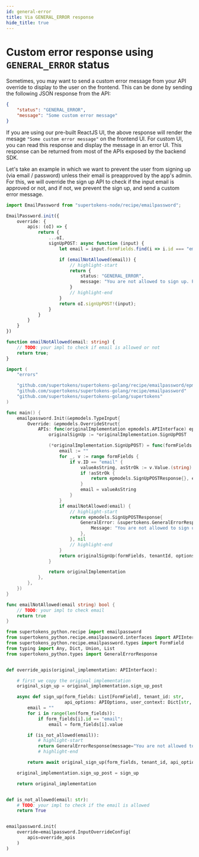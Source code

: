 ```yaml
---
id: general-error
title: Via GENERAL_ERROR response
hide_title: true
---
```


<!-- COPY DOCS -->
<!-- ./emailpassword/advanced-customizations/apis-override/custom-response/general-error.mdx -->


# Custom error response using `GENERAL_ERROR` status

Sometimes, you may want to send a custom error message from your API override to display to the user on the frontend. This can be done by sending the following JSON response from the API:
```json
{
    "status": "GENERAL_ERROR",
    "message": "Some custom error message"
}
```

If you are using our pre-built ReactJS UI, the above response will render the mesage `"Some custom error message"` on the frontend UI. For custom UI, you can read this response and display the message in an error UI. This response can be returned from most of the APIs exposed by the backend SDK.

Let's take an example in which we want to prevent the user from signing up (via email / password) unless their email is preapproved by the app's admin. For this, we will override the sign up API to check if the input email is approved or not, and if not, we prevent the sign up, and send a custom error message.

<BackendSDKTabs>
<TabItem value="nodejs">

```ts
import EmailPassword from "supertokens-node/recipe/emailpassword";

EmailPassword.init({
    override: {
        apis: (oI) => {
            return {
                ...oI,
                signUpPOST: async function (input) {
                    let email = input.formFields.find(i => i.id === "email")!.value;

                    if (emailNotAllowed(email)) {
                        // highlight-start
                        return {
                            status: "GENERAL_ERROR",
                            message: "You are not allowed to sign up. Please contact the app's admin to get permission"
                        }
                        // highlight-end
                    }
                    return oI.signUpPOST!(input);
                }
            }
        }
    }
})

function emailNotAllowed(email: string) {
    // TODO: your impl to check if email is allowed or not
    return true;
}
```

</TabItem>
<TabItem value="go">

```go
import (
    "errors"

	"github.com/supertokens/supertokens-golang/recipe/emailpassword/epmodels"
	"github.com/supertokens/supertokens-golang/recipe/emailpassword"
	"github.com/supertokens/supertokens-golang/supertokens"
)

func main() {
	emailpassword.Init(&epmodels.TypeInput{
		Override: &epmodels.OverrideStruct{
			APIs: func(originalImplementation epmodels.APIInterface) epmodels.APIInterface {
				originalSignUp := *originalImplementation.SignUpPOST

				(*originalImplementation.SignUpPOST) = func(formFields []epmodels.TypeFormField, tenantId string, options epmodels.APIOptions, userContext supertokens.UserContext) (epmodels.SignUpPOSTResponse, error) {
					email := ""
					for _, v := range formFields {
						if v.ID == "email" {
							valueAsString, asStrOk := v.Value.(string)
							if !asStrOk {
								return epmodels.SignUpPOSTResponse{}, errors.New("Should never come here as we check the type during validation")
							}
							email = valueAsString
						}
					}
					if emailNotAllowed(email) {
						// highlight-start
						return epmodels.SignUpPOSTResponse{
							GeneralError: &supertokens.GeneralErrorResponse{
								Message: "You are not allowed to sign up. Please contact the app's admin to get permission",
							},
						}, nil
						// highlight-end
					}
					return originalSignUp(formFields, tenantId, options, userContext)
				}

				return originalImplementation
			},
		},
	})
}

func emailNotAllowed(email string) bool {
	// TODO: your impl to check email
	return true
}
```

</TabItem>
<TabItem value="python">

```python
from supertokens_python.recipe import emailpassword
from supertokens_python.recipe.emailpassword.interfaces import APIInterface, SignUpPostOkResult, SignUpPostEmailAlreadyExistsError, APIOptions
from supertokens_python.recipe.emailpassword.types import FormField
from typing import Any, Dict, Union, List
from supertokens_python.types import GeneralErrorResponse


def override_apis(original_implementation: APIInterface):

    # first we copy the original implementation
    original_sign_up = original_implementation.sign_up_post

    async def sign_up(form_fields: List[FormField], tenant_id: str,
                      api_options: APIOptions, user_context: Dict[str, Any]) -> Union[SignUpPostOkResult, SignUpPostEmailAlreadyExistsError, GeneralErrorResponse]:
        email = ""
        for i in range(len(form_fields)):
            if form_fields[i].id == "email":
                email = form_fields[i].value

        if (is_not_allowed(email)):
            # highlight-start
            return GeneralErrorResponse(message="You are not allowed to sign up. Please contact the app's admin to get permission")
            # highlight-end

        return await original_sign_up(form_fields, tenant_id, api_options, user_context)

    original_implementation.sign_up_post = sign_up

    return original_implementation


def is_not_allowed(email: str):
    # TODO: your impl to check if the email is allowed
    return True


emailpassword.init(
    override=emailpassword.InputOverrideConfig(
        apis=override_apis
    )
)
```

</TabItem>
</BackendSDKTabs>
